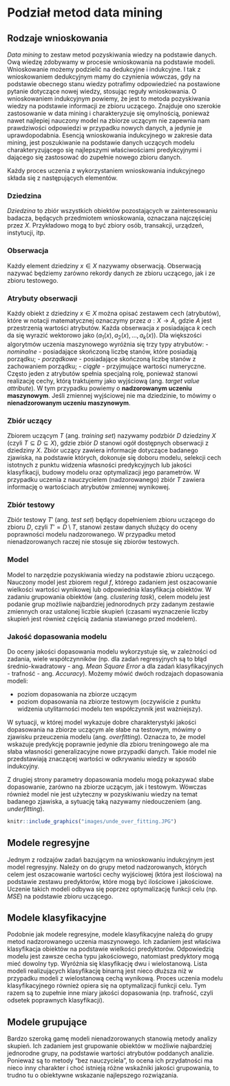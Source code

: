 # Podział metod data mining

## Rodzaje wnioskowania

*Data mining* to zestaw metod pozyskiwania wiedzy na podstawie danych. Ową wiedzę zdobywamy w procesie wnioskowania na podstawie modeli. Wnioskowanie możemy podzielić na dedukcyjne i indukcyjne. I tak z wnioskowaniem dedukcyjnym mamy do czynienia wówczas, gdy na podstawie obecnego stanu wiedzy potrafimy odpowiedzieć na postawione pytanie dotyczące nowej wiedzy, stosując reguły wnioskowania. O wnioskowaniem indukcyjnym powiemy, że jest to metoda pozyskiwania wiedzy na podstawie informacji ze zbioru uczącego. Znajduje ono szerokie zastosowanie w data mining i charakteryzuje się omylnością, ponieważ nawet najlepiej nauczony model na zbiorze uczącym nie zapewnia nam prawdziwości odpowiedzi w przypadku nowych danych, a jedynie je uprawdopodabnia. Esencją wnioskowania indukcyjnego w zakresie data mining, jest poszukiwanie na podstawie danych uczących modelu charakteryzującego się najlepszymi właściwościami predykcyjnymi i dającego się zastosować do zupełnie nowego zbioru danych.

Każdy proces uczenia z wykorzystaniem wnioskowania indukcyjnego składa się z następujących elementów.

### Dziedzina

*Dziedzina* to zbiór wszystkich obiektów pozostających w zainteresowaniu badacza, będących przedmiotem wnioskowania, oznaczana najczęściej przez $X$. Przykładowo mogą to być zbiory osób, transakcji, urządzeń, instytucji, itp.

### Obserwacja

Każdy element dziedziny $x\in X$ nazywamy obserwacją. Obserwacją nazywać będziemy zarówno rekordy danych ze zbioru uczącego, jak i ze zbioru testowego.

### Atrybuty obserwacji

Każdy obiekt z dziedziny $x\in X$ można opisać zestawem cech (atrybutów), które w notacji matematycznej oznaczymy przez $a:X\to A$, gdzie $A$ jest przestrzenią wartości atrybutów. Każda obserwacja $x$ posiadająca $k$ cech da się wyrazić wektorowo jako $(a_1(x), a_2(x), \ldots, a_k(x))$. Dla większości algorytmów uczenia maszynowego wyróżnia się trzy typy atrybutów:
- *nominalne* - posiadające skończoną liczbę stanów, które posiadają porządku;
- *porządkowe* - posiadające skończoną liczbę stanów z zachowaniem porządku;
- *ciągłe* - przyjmujące wartości numeryczne.
Często jeden z atrybutów spełnia specjalną rolę, ponieważ stanowi realizację cechy, którą traktujemy jako wyjściową (ang. *target value attribute*). W tym przypadku powiemy o **nadzorowanym uczeniu maszynowym**. Jeśli zmiennej wyjściowej nie ma dziedzinie, to mówimy o **nienadzorowanym uczeniu maszynowym**.

### Zbiór uczący

Zbiorem uczącym $T$ (ang. *training set*) nazywamy podzbiór $D$ dziedziny $X$ (czyli $T\subseteq D\subseteq X$), gdzie zbiór $D$ stanowi ogół dostępnych obserwacji z dziedziny $X$. Zbiór uczący zawiera informacje dotyczące badanego zjawiska, na podstawie których, dokonuje się doboru modelu, selekcji cech istotnych z punktu widzenia własności predykcyjnych lub jakości klasyfikacji, budowy modelu oraz optymalizacji jego parametrów. W przypadku uczenia z nauczycielem (nadzorowanego) zbiór $T$ zawiera informację o wartościach atrybutów zmiennej wynikowej.

### Zbiór testowy

Zbiór testowy $T'$ (ang. *test set*) będący dopełnieniem zbioru uczącego do zbioru $D$, czyli $T'=D\setminus T$, stanowi zestaw danych służący do oceny poprawności modelu nadzorowanego. W przypadku metod nienadzorowanych raczej nie stosuje się zbiorów testowych.

### Model

Model to narzędzie pozyskiwania wiedzy na podstawie zbioru uczącego. Nauczony model jest zbiorem reguł $f$, którego zadaniem jest oszacowanie wielkości wartości wynikowej lub odpowiednia klasyfikacja obiektów. W zadaniu grupowania obiektów (ang. *clustering task*), celem modelu jest podanie grup możliwie najbardziej jednorodnych przy zadanym zestawie zmiennych oraz ustalonej liczbie skupień (czasami wyznaczenie liczby skupień jest również częścią zadania stawianego przed modelem). 

### Jakość dopasowania modelu

Do oceny jakości dopasowania modelu wykorzystuje się, w zależności od zadania, wiele współczynników (np. dla zadań regresyjnych są to błąd średnio-kwadratowy - ang. *Mean Square Error* a dla zadań klasyfikacyjnych - trafność  - ang. *Accuracy*). Możemy mówić dwóch rodzajach dopasowania modeli:

- poziom dopasowania na zbiorze uczącym
- poziom dopasowania na zbiorze testowym (oczywiście z punktu widzenia utylitarności modelu ten współczynnik jest ważniejszy).

W sytuacji, w której model wykazuje dobre charakterystyki jakości dopasowania na zbiorze uczącym ale słabe na testowym, mówimy o zjawisku przeuczenia modelu (ang. *overfitting*). Oznacza to, że model wskazuje predykcję poprawnie jedynie dla zbioru treningowego ale ma słaba własności generalizacyjne nowe przypadki danych. Takie model nie przedstawiają znaczącej wartości w odkrywaniu wiedzy w sposób indukcyjny. 

Z drugiej strony parametry dopasowania modelu mogą pokazywać słabe dopasowanie, zarówno na zbiorze uczącym, jak i testowym. Wówczas również model nie jest użyteczny w pozyskiwaniu wiedzy na temat badanego zjawiska, a sytuację taką nazywamy niedouczeniem (ang. *underfitting*).

```r
knitr::include_graphics("images/unde_over_fitting.JPG")
```

## Modele regresyjne

Jednym z rodzajów zadań bazującym na wnioskowaniu indukcyjnym jest model regresyjny. Należy on do grupy metod nadzorowanych, których celem jest oszacowanie wartości cechy wyjściowej (która jest ilościowa) na podstawie zestawu predyktorów, które mogą być ilościowe i jakościowe. Uczenie takich modeli odbywa się poprzez optymalizację funkcji celu (np. $MSE$) na podstawie zbioru uczącego. 

## Modele klasyfikacyjne

Podobnie jak modele regresyjne, modele klasyfikacyjne należą do grupy metod nadzorowanego uczenia maszynowego. Ich zadaniem jest właściwa klasyfikacja obiektów na podstawie wielkości predyktorów. Odpowiedzią modelu jest zawsze cecha typu jakościowego, natomiast predyktory mogą mieć dowolny typ. Wyróżnia się klasyfikację dwu i wielostanową. Lista modeli realizujących klasyfikację binarną jest nieco dłuższa niż w przypadku modeli z wielostanową cechą wynikową. Proces uczenia modelu klasyfikacyjnego również opiera się na optymalizacji funkcji celu. Tym razem są to zupełnie inne miary jakości dopasowania (np. trafność, czyli odsetek poprawnych klasyfikacji).

## Modele grupujące

Bardzo szeroką gamę modeli nienadzorowanych stanowią metody analizy skupień. Ich zadaniem jest grupowanie obiektów w możliwie najbardziej jednorodne grupy, na podstawie wartości atrybutów poddanych analizie. Ponieważ są to metody "bez nauczyciela", to ocena ich przydatności ma nieco inny charakter i choć istnieją różne wskaźniki jakości grupowania, to trudno tu o obiektywne wskazanie najlepszego rozwiązania.

